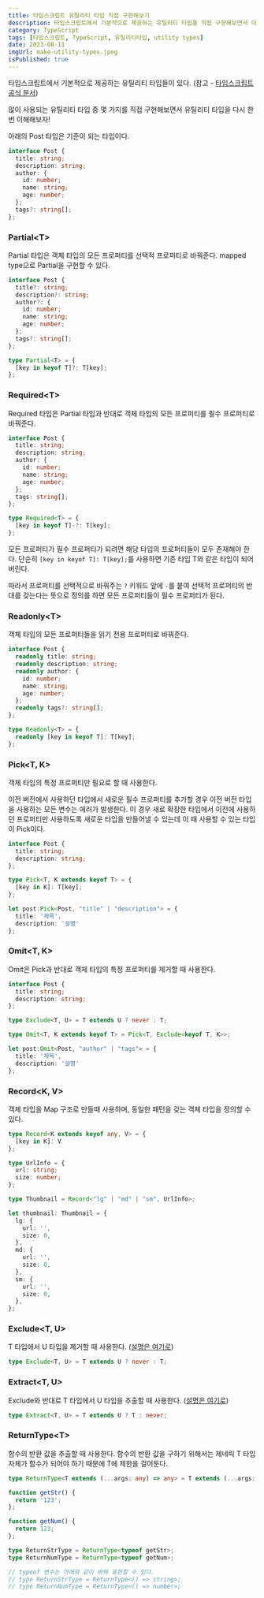 ```yaml
---
title: 타입스크립트 유틸리티 타입 직접 구현해보기
description: 타입스크립트에서 기본적으로 제공하는 유틸리티 타입을 직접 구현해보면서 이해하자
category: TypeScript
tags: [타입스크립트, TypeScript, 유틸리티타입, utility types]
date: 2023-08-11
imgUrl: make-utility-types.jpeg
isPublished: true
---
```


타입스크립트에서 기본적으로 제공하는 유틸리티 타입들이 있다. (참고 - [타입스크립트 공식 문서](https://www.typescriptlang.org/ko/docs/handbook/utility-types.html))

많이 사용되는 유틸리티 타입 중 몇 가지를 직접 구현해보면서 유틸리티 타입을 다시 한 번 이해해보자!

아래의 Post 타입은 기준이 되는 타입이다.

```ts
interface Post {
  title: string;
  description: string;
  author: {
    id: number;
    name: string;
    age: number;
  };
  tags?: string[];
};
```

### Partial\<T\>

Partial 타입은 객체 타입의 모든 프로퍼티를 선택적 프로퍼티로 바꿔준다.
mapped type으로 Partial을 구현할 수 있다.

```ts
interface Post {
  title?: string;
  description?: string;
  author?: {
    id: number;
    name: string;
    age: number;
  };
  tags?: string[];
};

type Partial<T> = {
  [key in keyof T]?: T[key];
};
```

### Required\<T\>

Required 타입은 Partial 타입과 반대로 객체 타입의 모든 프로퍼티를 필수 프로퍼티로 바꿔준다.

```ts
interface Post {
  title: string;
  description: string;
  author: {
    id: number;
    name: string;
    age: number;
  };
  tags: string[];
};

type Required<T> = {
  [key in keyof T]-?: T[key];
};
```

모든 프로퍼티가 필수 프로퍼티가 되려면 해당 타입의 프로퍼티들이 모두 존재해야 한다. 단순히 `[key in keyof T]: T[key];`를 사용하면 기존 타입 T와 같은 타입이 되어버린다.

따라서 프로퍼티를 선택적으로 바꿔주는 `?` 키워드 앞에 `-`를 붙여 선택적 프로퍼티의 반대를 갖는다는 뜻으로 정의를 하면 모든 프로퍼티들이 필수 프로퍼티가 된다.

### Readonly\<T\>

객체 타입의 모든 프로퍼티들을 읽기 전용 프로퍼티로 바꿔준다.

```ts
interface Post {
  readonly title: string;
  readonly description: string;
  readonly author: {
    id: number;
    name: string;
    age: number;
  };
  readonly tags?: string[];
};

type Readonly<T> = {
  readonly [key in keyof T]: T[key];
};
```

### Pick\<T, K\>

객체 타입의 특정 프로퍼티만 필요로 할 때 사용한다.

이전 버전에서 사용하던 타입에서 새로운 필수 프로퍼티를 추가할 경우 이전 버전 타입을 사용하는 모든 변수는 에러가 발생한다. 이 경우 새로 확장한 타입에서 이전에 사용하던 프로퍼티만 사용하도록 새로운 타입을 만들어낼 수 있는데 이 때 사용할 수 있는 타입이 Pick이다.

```ts
interface Post {
  title: string;
  description: string;
};

type Pick<T, K extends keyof T> = {
  [key in K]: T[key];
};

let post:Pick<Post, "title" | "description"> = {
  title: '제목',
  description: '설명'
};
```

### Omit\<T, K\>

Omit은 Pick과 반대로 객체 타입의 특정 프로퍼티를 제거할 때 사용한다.

```ts
interface Post {
  title: string;
  description: string;
};

type Exclude<T, U> = T extends U ? never : T;

type Omit<T, K extends keyof T> = Pick<T, Exclude<keyof T, K>>;

let post:Omit<Post, "author" | "tags"> = {
  title: '제목',
  description: '설명'
};
```

### Record\<K, V\>

객체 타입을 Map 구조로 만들때 사용하며, 동일한 패턴을 갖는 객체 타입을 정의할 수 있다.

```ts
type Record<K extends keyof any, V> = {
  [key in K]: V
};

type UrlInfo = {
  url: string;
  size: number;
};

type Thumbnail = Record<"lg" | "md" | "sm", UrlInfo>;

let thumbnail: Thumbnail = {
  lg: {
    url: '',
    size: 0,
  },
  md: {
    url: '',
    size: 0,
  },
  sm: {
    url: '',
    size: 0,
  },
};
```

### Exclude\<T, U\>

T 타입에서 U 타입을 제거할 때 사용한다.
([설명은 여기로](./deeping-typescript2))

```ts
type Exclude<T, U> = T extends U ? never : T;
```

### Extract\<T, U\>

Exclude와 반대로 T 타입에서 U 타입을 추출할 때 사용한다.
([설명은 여기로](./deeping-typescript2))

```ts
type Extract<T, U> = T extends U ? T : never;
```

### ReturnType\<T\>

함수의 반환 값을 추출할 때 사용한다.
함수의 반환 값을 구하기 위해서는 제네릭 T 타입 자체가 함수가 되어야 하기 때문에 T에 제한을 걸어둔다.

```ts
type ReturnType<T extends (...args: any) => any> = T extends (...args: any) => infer R ? R : never;

function getStr() {
  return '123';
};

function getNum() {
  return 123;
};

type ReturnStrType = ReturnType<typeof getStr>;
type ReturnNumType = ReturnType<typeof getNum>;

// typeof 변수는 아래와 같이 바꿔 표현할 수 있다.
// type ReturnStrType = ReturnType<() => string>;
// type ReturnNumType = ReturnType<() => number>;
```
